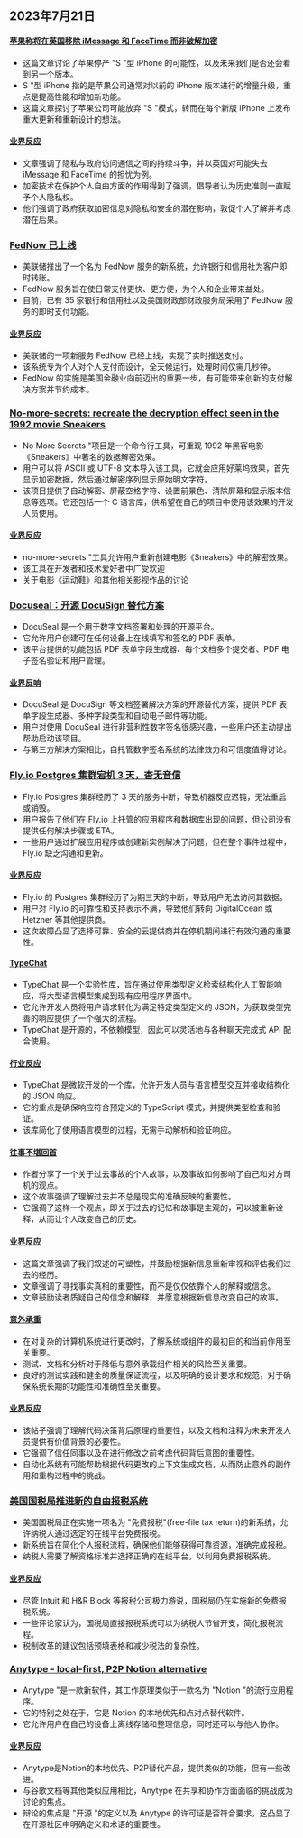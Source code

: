 

<CallToAction />

<Steps>

## 2023年7月21日

#### [苹果称将在英国移除 iMessage 和 FaceTime 而非破解加密](https://9to5mac.com/2023/07/20/apple-imessage-facetime-remove-security-law/)

- 这篇文章讨论了苹果停产 "S "型 iPhone 的可能性，以及未来我们是否还会看到另一个版本。
- S "型 iPhone 指的是苹果公司通常对以前的 iPhone 版本进行的增量升级，重点是提高性能和增加新功能。
- 这篇文章探讨了苹果公司可能放弃 "S "模式，转而在每个新版 iPhone 上发布重大更新和重新设计的想法。

#### [业界反应](http://news.ycombinator.com/item?id=36800297)

- 文章强调了隐私与政府访问通信之间的持续斗争，并以英国对可能失去 iMessage 和 FaceTime 的担忧为例。
- 加密技术在保护个人自由方面的作用得到了强调，倡导者认为历史准则一直赋予个人隐私权。
- 他们强调了政府获取加密信息对隐私和安全的潜在影响，敦促个人了解并考虑潜在后果。

### [FedNow 已上线](https://www.federalreserve.gov/newsevents/pressreleases/other20230720a.htm)

- 美联储推出了一个名为 FedNow 服务的新系统，允许银行和信用社为客户即时转账。
- FedNow 服务旨在使日常支付更快、更方便，为个人和企业带来益处。
- 目前，已有 35 家银行和信用社以及美国财政部财政服务局采用了 FedNow 服务的即时支付功能。

#### [业界反应](http://news.ycombinator.com/item?id=36801491)

- 美联储的一项新服务 FedNow 已经上线，实现了实时推送支付。
- 该系统专为个人对个人支付而设计，全天候运行，处理时间仅需几秒钟。
- FedNow 的实施是美国金融业向前迈出的重要一步，有可能带来创新的支付解决方案并节约成本。

### [No-more-secrets: recreate the decryption effect seen in the 1992 movie Sneakers](https://github.com/bartobri/no-more-secrets)

- No More Secrets "项目是一个命令行工具，可重现 1992 年黑客电影《Sneakers》中著名的数据解密效果。
- 用户可以将 ASCII 或 UTF-8 文本导入该工具，它就会应用好莱坞效果，首先显示加密数据，然后通过解密序列显示原始明文字符。
- 该项目提供了自动解密、屏蔽空格字符、设置前景色、清除屏幕和显示版本信息等选项。它还包括一个 C 语言库，供希望在自己的项目中使用该效果的开发人员使用。

#### [业界反应](http://news.ycombinator.com/item?id=36799776)

- no-more-secrets "工具允许用户重新创建电影《Sneakers》中的解密效果。
- 该工具在开发者和技术爱好者中广受欢迎
- 关于电影《运动鞋》和其他相关影视作品的讨论

### [Docuseal：开源 DocuSign 替代方案](https://github.com/docusealco/docuseal)

- DocuSeal 是一个用于数字文档签署和处理的开源平台。
- 它允许用户创建可在任何设备上在线填写和签名的 PDF 表单。
- 该平台提供的功能包括 PDF 表单字段生成器、每个文档多个提交者、PDF 电子签名验证和用户管理。

#### [业界反响](http://news.ycombinator.com/item?id=36798593)

- DocuSeal 是 DocuSign 等文档签署解决方案的开源替代方案，提供 PDF 表单字段生成器、多种字段类型和自动电子邮件等功能。
- 用户对使用 DocuSeal 进行非营利性数字签名很感兴趣，一些用户还主动提出帮助启动该项目。
- 与第三方解决方案相比，自托管数字签名系统的法律效力和可信度值得讨论。

### [Fly.io Postgres 集群宕机 3 天，杳无音信](https://webcache.googleusercontent.com/search?q=cache:2T9NpG8thZgJ:https://community.fly.io/t/service-interruption-cant-destroy-machine-deploy-or-restart/14227&cd=9&hl=en&ct=clnk&gl=au)

- Fly.io Postgres 集群经历了 3 天的服务中断，导致机器反应迟钝，无法重启或销毁。
- 用户报告了他们在 Fly.io 上托管的应用程序和数据库出现的问题，但公司没有提供任何解决步骤或 ETA。
- 一些用户通过扩展应用程序或创建新实例解决了问题，但在整个事件过程中，Fly.io 缺乏沟通和更新。

#### [业界反应](http://news.ycombinator.com/item?id=36808296)

- Fly.io 的 Postgres 集群经历了为期三天的中断，导致用户无法访问其数据。
- 用户对 Fly.io 的可靠性和支持表示不满，导致他们转向 DigitalOcean 或 Hetzner 等其他提供商。
- 这次故障凸显了选择可靠、安全的云提供商并在停机期间进行有效沟通的重要性。

#### [TypeChat](https://microsoft.github.io/TypeChat/blog/introducing-typechat/)

- TypeChat 是一个实验性库，旨在通过使用类型定义检索结构化人工智能响应，将大型语言模型集成到现有应用程序界面中。
- 它允许开发人员将用户请求转化为满足特定类型定义的 JSON，为获取类型完善的响应提供了一个强大的流程。
- TypeChat 是开源的，不依赖模型，因此可以灵活地与各种聊天完成式 API 配合使用。

#### [行业反应](http://news.ycombinator.com/item?id=36803124)

- TypeChat 是微软开发的一个库，允许开发人员与语言模型交互并接收结构化的 JSON 响应。
- 它的重点是确保响应符合预定义的 TypeScript 模式，并提供类型检查和验证。
- 该库简化了使用语言模型的过程，无需手动解析和验证响应。

#### [往事不堪回首](https://sive.rs/pnt)

- 作者分享了一个关于过去事故的个人故事，以及事故如何影响了自己和对方司机的观点。
- 这个故事强调了理解过去并不总是现实的准确反映的重要性。
- 它强调了这样一个观点，即关于过去的记忆和故事是主观的，可以被重新诠释，从而让个人改变自己的历史。

#### [业界反应](http://news.ycombinator.com/item?id=36798854)

- 这篇文章强调了我们叙述的可塑性，并鼓励根据新信息重新审视和评估我们过去的经历。
- 文章强调了寻找事实真相的重要性，而不是仅仅依靠个人的解释或信念。
- 文章鼓励读者质疑自己的信念和解释，并愿意根据新信息改变自己的故事。

#### [意外承重](https://www.jefftk.com/p/accidentally-load-bearing)

- 在对复杂的计算机系统进行更改时，了解系统或组件的最初目的和当前作用至关重要。
- 测试、文档和分析对于降低与意外承载组件相关的风险至关重要。
- 良好的测试实践和健全的质量保证流程，以及明确的设计要求和规范，对于确保系统长期的功能性和准确性至关重要。

#### [业界反应](http://news.ycombinator.com/item?id=36800151)

- 该帖子强调了理解代码决策背后原理的重要性，以及文档和注释为未来开发人员提供有价值背景的必要性。
- 它强调了信任同事以及在进行修改之前考虑代码背后意图的重要性。
- 自动化系统有可能帮助根据代码更改的上下文生成文档，从而防止意外的副作用和重构过程中的挑战。

### [美国国税局推进新的自由报税系统](https://www.pbs.org/newshour/politics/irs-moves-forward-with-a-new-free-file-tax-return-system-that-has-both-supporters-and-critics-mobilizing)

- 美国国税局正在实施一项名为 "免费报税"(free-file tax return)的新系统，允许纳税人通过选定的在线平台免费报税。
- 新系统旨在简化个人报税流程，确保他们能够获得可靠资源，准确完成报税。
- 纳税人需要了解资格标准并选择正确的在线平台，以利用免费报税系统。

#### [业界反应](http://news.ycombinator.com/item?id=36804710)

- 尽管 Intuit 和 H&R Block 等报税公司极力游说，国税局仍在实施新的免费报税系统。
- 一些评论家认为，国税局直接报税系统可以为纳税人节省开支，简化报税流程。
- 税制改革的建议包括预填表格和减少税法的复杂性。

### [Anytype - local-first, P2P Notion alternative](https://anytype.io/?hn)

- Anytype "是一款新软件，其工作原理类似于一款名为 "Notion "的流行应用程序。
- 它的特别之处在于，它是 Notion 的本地优先和点对点替代软件。
- 它允许用户在自己的设备上离线存储和整理信息，同时还可以与他人协作。

#### [业界反应](http://news.ycombinator.com/item?id=36799548)

- Anytype是Notion的本地优先、P2P替代产品，提供类似的功能，但有一些改进。
- 与谷歌文档等其他类似应用相比，Anytype 在共享和协作方面面临的挑战成为讨论的焦点。
- 辩论的焦点是 "开源 "的定义以及 Anytype 的许可证是否符合要求，这凸显了在开源社区中明确定义和术语的重要性。

</Steps>
